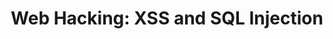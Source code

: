 ---
type: general
credit:
- Noelle Crawford
featured: false
location: Zoom
recording: 'https://youtu.be/NPSDF3VAR4M'
slides: web.pdf
tags:
- web
- xss
- sqli
time_start: 2020-12-03T18:00:00.000000-06:00
title: "Web Hacking: XSS and SQL Injection"
week_number: 14
---